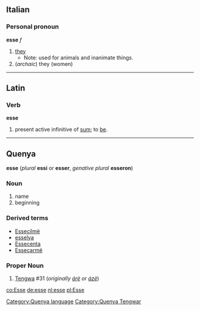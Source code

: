 ==Italian==
===Personal pronoun===
'''esse''' ''f''
# [[they]]
#*Note: used for animals and inanimate things.
# (''archaic'') they (women)

----
==Latin==
===Verb===
'''esse'''

# present active infinitive of [[sum]]; to [[be]].

----

==Quenya==
'''esse''' (''plural'' '''essi''' or '''esser''', ''genative plural'' '''esseron''')
===Noun===
# name
# beginning
===Derived terms===
*[[Essecilmë]]
*[[esselya]]
*[[Essecenta]]
*[[Essecarmë]]

===Proper Noun===
# [[Tengwa]] #31 (''originally [[árë]] or [[ázë]]'')
{{Tengwar|k}}
[[Category:Quenya language]]
[[Category:Quenya Tengwar]]

[[co:Esse]]
[[de:esse]]
[[nl:esse]]
[[pl:Esse]]
